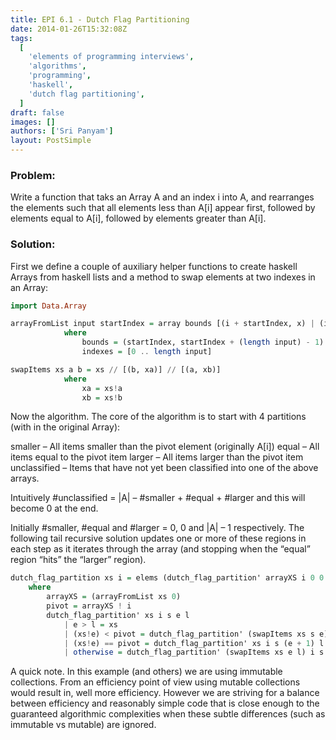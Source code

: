 ```yaml
---
title: EPI 6.1 - Dutch Flag Partitioning
date: 2014-01-26T15:32:08Z
tags:
  [
    'elements of programming interviews',
    'algorithms',
    'programming',
    'haskell',
    'dutch flag partitioning',
  ]
draft: false
images: []
authors: ['Sri Panyam']
layout: PostSimple
---
```


### Problem:

Write a function that taks an Array A and an index i into A, and rearranges the elements such that all elements less than A[i] appear first, followed by elements equal to A[i], followed by elements greater than A[i].

### Solution:

First we define a couple of auxiliary helper functions to create haskell Arrays from haskell lists and a method to swap elements at two indexes in an Array:

```haskell showLineNumbers
import Data.Array

arrayFromList input startIndex = array bounds [(i + startIndex, x) | (i,x) <- (zip indexes input)]
            where
                bounds = (startIndex, startIndex + (length input) - 1)
                indexes = [0 .. length input]

swapItems xs a b = xs // [(b, xa)] // [(a, xb)]
            where
                xa = xs!a
                xb = xs!b
```

Now the algorithm. The core of the algorithm is to start with 4 partitions (with in the original Array):

smaller – All items smaller than the pivot element (originally A[i])
equal – All items equal to the pivot item
larger – All items larger than the pivot item
unclassified – Items that have not yet been classified into one of the above arrays.

Intuitively #unclassified = |A| – #smaller + #equal + #larger and this will become 0 at the end.

Initially #smaller, #equal and #larger = 0, 0 and |A| – 1 respectively. The following tail recursive solution updates one or more of these regions in each step as it iterates through the array (and stopping when the “equal” region “hits” the “larger” region).

```haskell showLineNumbers
dutch_flag_partition xs i = elems (dutch_flag_partition' arrayXS i 0 0 ((length xs) - 1))
    where
        arrayXS = (arrayFromList xs 0)
        pivot = arrayXS ! i
        dutch_flag_partition' xs i s e l
            | e > l = xs
            | (xs!e) < pivot = dutch_flag_partition' (swapItems xs s e) i (s + 1) (e + 1) l
            | (xs!e) == pivot = dutch_flag_partition' xs i s (e + 1) l
            | otherwise = dutch_flag_partition' (swapItems xs e l) i s e (l - 1)
```

A quick note. In this example (and others) we are using immutable collections. From an efficiency point of view using mutable collections would result in, well more efficiency. However we are striving for a balance between efficiency and reasonably simple code that is close enough to the guaranteed algorithmic complexities when these subtle differences (such as immutable vs mutable) are ignored.
